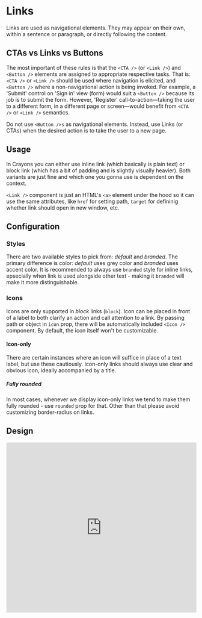 # Links

Links are used as navigational elements. They may appear on their own, within a sentence or paragraph, or directly following the content.

## CTAs vs Links vs Buttons

The most important of these rules is that the `<CTA />` (or `<Link />`) and `<Button />` elements are assigned to appropriate respective tasks. 
That is: `<CTA />` or `<Link />` should be used where navigation is elicited, and `<Button />` where a non-navigational action is being invoked.
For example, a 'Submit' control on 'Sign in' view (form) would suit a `<Button />` because its job is to submit the form. 
However, 'Register' call-to-action—taking the user to a different form, in a different page or screen—would benefit from `<CTA />` or `<Link />` semantics.

Do not use `<Button />s` as navigational elements. Instead, use Links (or CTAs) when the desired action is to take the user to a new page.

## Usage

In Crayons you can either use inline link (which basically is plain text) or block link (which has a bit of padding and is slightly visually heavier).
Both variants are just fine and which one you gonna use is dependent on the context.

`<Link />` component is just an HTML's `<a>` element under the hood so it can use the same attributes, like `href` for setting path, `target` for defininig whether link should open in new window, etc.

## Configuration

### Styles

There are two available styles to pick from: _default_ and _branded_. The primary difference is color: _default_ uses grey color and _branded_ uses accent color.
It is recommended to always use `branded` style for inline links, epsecially when link is used alongside other text - making it `branded` will make it more distinguishable.

### Icons

Icons are only supported in *block* links (`block`).
Icon can be placed in front of a label to both clarify an action and call attention to a link.
By passing path or object in `icon` prop, there will be automatically included `<Icon />` component.
By default, the icon itself won't be customizable.

#### Icon-only

There are certain instances where an icon will suffice in place of a text label, but use these cautiously.
Icon-only links should always use clear and obvious icon, ideally accompanied by a title.

##### Fully rounded

In most cases, whenever we display icon-only links we tend to make them fully rounded - use `rounded` prop for that.
Other than that please avoid customizing border-radius on links.


## Design

<iframe style="border: 1px solid rgba(0, 0, 0, 0.1);" width="100%" height="450" src="https://www.figma.com/embed?embed_host=share&url=https%3A%2F%2Fwww.figma.com%2Ffile%2FgHpwugeu9jFGW4d9u3ReuR%2FCrayons%3Fnode-id%3D1%253A29" allowfullscreen></iframe>
